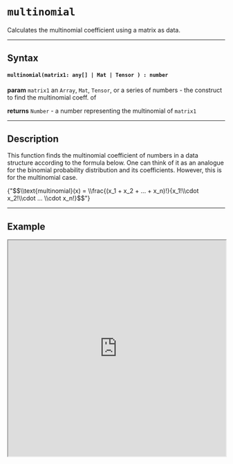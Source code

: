 
# `multinomial`

Calculates the multinomial coefficient using a matrix as data.

---

## Syntax

#### `multinomial(matrix1: any[] | Mat | Tensor ) : number`

**param** `matrix1` an `Array`, `Mat`, `Tensor`, or a series of numbers - the construct to find the multinomial coeff. of

**returns** `Number` -  a number representing the multinomial of `matrix1`

---

## Description

This function finds the multinomial coefficient of numbers in a data structure according to the formula below. One can think of it as an analogue for the binomial probability distribution and its coefficients. However, this is for the multinomial case.

<MathJaxContext>
      <MathJax>{"$$\\text{multinomial}(x) = \\frac{(x_1 + x_2 + ... + x_n)!}{x_1!\\cdot x_2!\\cdot ... \\cdot x_n!}$$"}</MathJax>
</MathJaxContext>

---

## Example

<iframe src="https://hlab.app/s/LinJianan/multinomial_book"
    width="100%"
    height="500px"/>